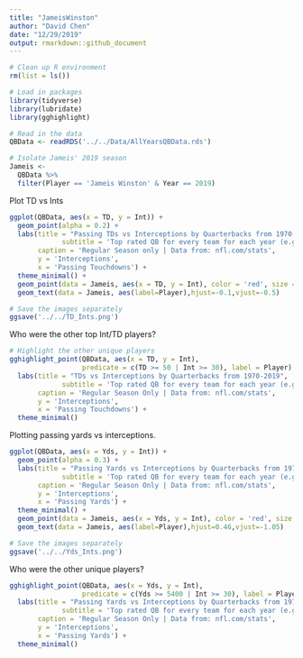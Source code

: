 ```yaml
---
title: "JameisWinston"
author: "David Chen"
date: "12/29/2019"
output: rmarkdown::github_document
---
```

```r
# Clean up R environment
rm(list = ls())

# Load in packages
library(tidyverse)
library(lubridate)
library(gghighlight)

# Read in the data
QBData <- readRDS('../../Data/AllYearsQBData.rds')
```

```r
# Isolate Jameis' 2019 season
Jameis <-
  QBData %>%
  filter(Player == 'Jameis Winston' & Year == 2019)
```

Plot TD vs Ints
```r
ggplot(QBData, aes(x = TD, y = Int)) +
  geom_point(alpha = 0.2) +
  labs(title = "Passing TDs vs Interceptions by Quarterbacks from 1970-2019",
             subtitle = 'Top rated QB for every team for each year (e.g. Dree Brees instead of Teddy Bridgewater)', 
       caption = 'Regular Season only | Data from: nfl.com/stats',
       y = 'Interceptions',
       x = 'Passing Touchdowns') +
  theme_minimal() +
  geom_point(data = Jameis, aes(x = TD, y = Int), color = 'red', size = 2) +
  geom_text(data = Jameis, aes(label=Player),hjust=-0.1,vjust=-0.5) 

# Save the images separately
ggsave('../../TD_Ints.png')
```


Who were the other top Int/TD players? 
```r
# Highlight the other unique players
gghighlight_point(QBData, aes(x = TD, y = Int), 
                  predicate = c(TD >= 50 | Int >= 30), label = Player) +
  labs(title = "TDs vs Interceptions by Quarterbacks from 1970-2019",
             subtitle = 'Top rated QB for every team for each year (e.g. Dree Brees instead of Teddy Bridgewater)', 
       caption = 'Regular Season Only | Data from: nfl.com/stats',
       y = 'Interceptions',
       x = 'Passing Touchdowns') +
  theme_minimal()
```


Plotting passing yards vs interceptions. 
```r
ggplot(QBData, aes(x = Yds, y = Int)) +
  geom_point(alpha = 0.3) +
  labs(title = "Passing Yards vs Interceptions by Quarterbacks from 1970-2019",
             subtitle = 'Top rated QB for every team for each year (e.g. Dree Brees instead of Teddy Bridgewater)', 
       caption = 'Regular Season Only | Data from: nfl.com/stats',
       y = 'Interceptions',
       x = 'Passing Yards') +
  theme_minimal() +
  geom_point(data = Jameis, aes(x = Yds, y = Int), color = 'red', size = 2) +
  geom_text(data = Jameis, aes(label=Player),hjust=0.46,vjust=-1.05) 

# Save the images separately
ggsave('../../Yds_Ints.png')
```

Who were the other unique players?
```r
gghighlight_point(QBData, aes(x = Yds, y = Int), 
                  predicate = c(Yds >= 5400 | Int >= 30), label = Player) +
  labs(title = "Passing Yards vs Interceptions by Quarterbacks from 1970-2019",
             subtitle = 'Top rated QB for every team for each year (e.g. Dree Brees instead of Teddy Bridgewater)', 
       caption = 'Regular Season Only | Data from: nfl.com/stats',
       y = 'Interceptions',
       x = 'Passing Yards') +
  theme_minimal() 
```




